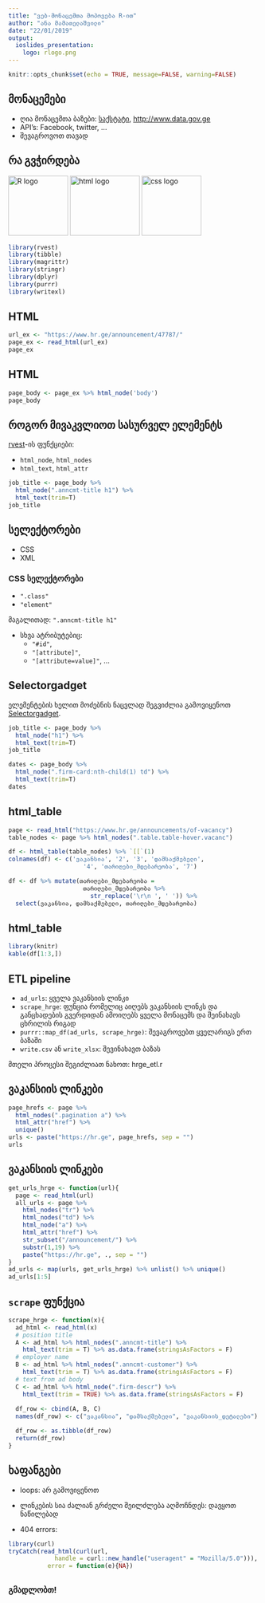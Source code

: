 ```yaml
---
title: "ვებ-მონაცემთა მოპოვება R-ით"
author: "ანა მამათელაშვილი"
date: "22/01/2019"
output: 
  ioslides_presentation:
    logo: rlogo.png
---
```


```r
knitr::opts_chunk$set(echo = TRUE, message=FALSE, warning=FALSE)
```

## მონაცემები

- ღია მონაცემთა ბაზები: [საქსტატი](http://www.geostat.ge), <http://www.data.gov.ge>
- API's: Facebook, twitter, ...
- შევაგროვოთ თავად

## რა გვჭირდება

<img src="rlogo.png" alt="R logo" style="width:120px;height:120px;">
<img src="html.png" alt="html logo" style="width:140px;height:120px;">
<img src="css.png" alt="css logo" style="width:120px;height:120px;">


```r
library(rvest)
library(tibble)
library(magrittr)
library(stringr)
library(dplyr)
library(purrr)
library(writexl)
```

## HTML

```r
url_ex <- "https://www.hr.ge/announcement/47787/"
page_ex <- read_html(url_ex) 
page_ex
```
## HTML

```r
page_body <- page_ex %>% html_node('body')
page_body
```

## როგორ მივაკვლიოთ სასურველ ელემენტს

[rvest](https://cran.r-project.org/web/packages/rvest/rvest.pdf)-ის ფუნქციები:

 - `html_node`, `html_nodes`
 - `html_text`, `html_attr`
 
 
```r
job_title <- page_body %>% 
  html_node(".anncmt-title h1") %>% 
  html_text(trim=T)
job_title
```

## სელექტორები

- CSS
- XML

### CSS სელექტორები

- `".class"`
- `"element"`

მაგალითად: `".anncmt-title h1"`

- სხვა ატრიბუტებიც:
  - `"#id"`, 
  - `"[attribute]"`, 
  - `"[attribute=value]"`, ...

## Selectorgadget

ელემენტების ხელით მოძებნის ნაცვლად შეგვიძლია გამოვიყენოთ [Selectorgadget](https://cran.r-project.org/web/packages/rvest/vignettes/selectorgadget.html).

```r
job_title <- page_body %>% 
  html_node("h1") %>% 
  html_text(trim=T)
job_title
```

```r
dates <- page_body %>% 
  html_node(".firm-card:nth-child(1) td") %>% 
  html_text(trim=T)
dates
```


## html_table

```r
page <- read_html("https://www.hr.ge/announcements/of-vacancy")
table_nodes <- page %>% html_nodes(".table.table-hover.vacanc") 

df <- html_table(table_nodes) %>% `[[`(1) 
colnames(df) <- c('ვაკანსია', '2', '3', 'დამსაქმებელი',
                     '4', 'თარიღები_მდებარეობა', '7')

df <- df %>% mutate(თარიღები_მდებარეობა = 
                     თარიღები_მდებარეობა %>% 
                       str_replace('\r\n ', ' ')) %>%
  select(ვაკანსია, დამსაქმებელი, თარიღები_მდებარეობა) 
```

## html_table
```r
library(knitr)
kable(df[1:3,])
```

## ETL pipeline

- `ad_urls`: ყველა ვაკანსიის ლინკი
- `scrape_hrge`: ფუნცია რომელიც აიღებს ვაკანსიის ლინკს და განცხადების გვერდიდან ამოიღებს ყველა მონაცემს და შეინახავს ცხრილის რიგად
- `purrr::map_df(ad_urls, scrape_hrge)`: შევაგროვებთ ყველარიგს ერთ ბაზაში
- `write.csv` ან `write_xlsx`: შევინახავთ ბაზას

მთელი პროცესი შეგიძლიათ ნახოთ: hrge_etl.r



## ვაკანსიის ლინკები

```r
page_hrefs <- page %>% 
  html_nodes(".pagination a") %>% 
  html_attr("href") %>% 
  unique()
urls <- paste("https://hr.ge", page_hrefs, sep = "")
urls
```

## ვაკანსიის ლინკები
```r
get_urls_hrge <- function(url){
  page <- read_html(url)
  all_urls <- page %>% 
    html_nodes("tr") %>%  
    html_nodes("td") %>% 
    html_node("a") %>% 
    html_attr("href") %>% 
    str_subset("/announcement/") %>% 
    substr(1,19) %>% 
    paste("https://hr.ge", ., sep = "") 
}
ad_urls <- map(urls, get_urls_hrge) %>% unlist() %>% unique()
ad_urls[1:5]
```

## `scrape` ფუნქცია

```r
scrape_hrge <- function(x){
  ad_html <- read_html(x)
  # position title
  A <- ad_html %>% html_nodes(".anncmt-title") %>% 
    html_text(trim = T) %>% as.data.frame(stringsAsFactors = F)
  # employer name
  B <- ad_html %>% html_nodes(".anncmt-customer") %>% 
    html_text(trim = T) %>% as.data.frame(stringsAsFactors = F)
  # text from ad body 
  C <- ad_html %>% html_node(".firm-descr") %>% 
    html_text(trim = TRUE) %>% as.data.frame(stringsAsFactors = F)
  
  df_row <- cbind(A, B, C)
  names(df_row) <- c("ვაკანსია", "დამსაქმებელი", "ვაკანსიის_დეტალები")

  df_row <- as.tibble(df_row)
  return(df_row)  
}
```



## ხაფანგები

- loops: არ გამოვიყენოთ
           
- ლინკების სია ძალიან გრძელი შეილძლება აღმოჩნდეს: დავყოთ ნაწილებად

- 404 errors:

```r
library(curl)
tryCatch(read_html(curl(url, 
             handle = curl::new_handle("useragent" = "Mozilla/5.0"))), 
           error = function(e){NA})
```

## {.flexbox .vcenter}

<div class="centered">
### გმადლობთ! 
</div>